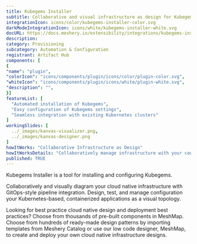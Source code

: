 ```yaml
---
title: Kubegems Installer
subtitle: Collaborative and visual infrastructure as design for Kubegems Installer
integrationIcon: icons/color/kubegems-installer-color.svg
darkModeIntegrationIcon: icons/white/kubegems-installer-white.svg
docURL: https://docs.meshery.io/extensibility/integrations/kubegems-installer
description: 
category: Provisioning
subcategory: Automation & Configuration
registrant: Artifact Hub
components: [
{
"name": "plugin",
"colorIcon": "icons/components/plugin/icons/color/plugin-color.svg",
"whiteIcon": "icons/components/plugin/icons/white/plugin-white.svg",
"description": "",
}]
featureList: [
  "Automated installation of Kubegems",
  "Easy configuration of Kubegems settings",
  "Seamless integration with existing Kubernetes clusters"
]
workingSlides: [
  ../_images/kanvas-visualizer.png,
  ../_images/kanvas-designer.png
]
howItWorks: "Collaborative Infrastructure as Design"
howItWorksDetails: "Collaboratively manage infrastructure with your coworkers synchronously sharing the same designs."
published: TRUE
---
```

<p>
Kubegems Installer is a tool for installing and configuring Kubegems.
</p>
<p>
    Collaboratively and visually diagram your cloud native infrastructure with GitOps-style pipeline integration. Design, test, and manage configuration your Kubernetes-based, containerized applications as a visual topology.
</p>
<p>
    Looking for best practice cloud native design and deployment best practices? Choose from thousands of pre-built components in MeshMap. Choose from hundreds of ready-made design patterns by importing templates from Meshery Catalog or use our low code designer, MeshMap, to create and deploy your own cloud native infrastructure designs.
</p>
